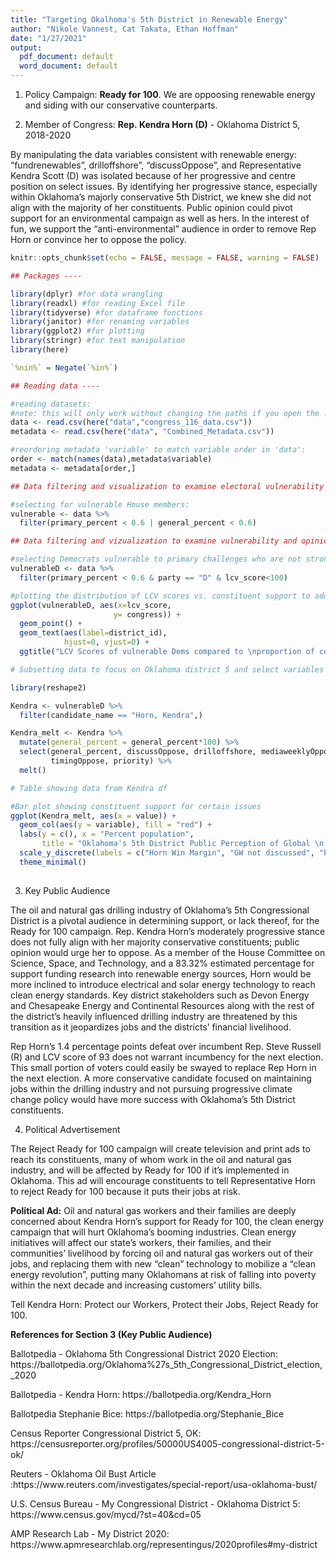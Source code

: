 ```yaml
---
title: "Targeting Okalhoma's 5th District in Renewable Energy"
author: "Nikole Vannest, Cat Takata, Ethan Hoffman"
date: "1/27/2021"
output:
  pdf_document: default
  word_document: default
---
```



1. Policy Campaign: **Ready for 100**. We are oppoosing renewable energy and siding with our conservative counterparts. 



2. Member of Congress: **Rep. Kendra Horn (D)** - Oklahoma District 5, 2018-2020

By manipulating the data variables consistent with renewable energy: "fundrenewables", drilloffshore", "discussOppose", and  Representative Kendra Scott (D) was isolated because of her progressive and centre position on select issues. By identifying her progressive stance, especially within Oklahoma's majorly conservative 5th District, we knew she did not align with the majority of her constituents. Public opinion could pivot support for an environmental campaign as well as hers. In the interest of fun, we support the "anti-environmental" audience in order to remove Rep Horn or convince her to oppose the policy.  


```r
knitr::opts_chunk$set(echo = FALSE, message = FALSE, warning = FALSE)

## Packages ----

library(dplyr) #for data wrangling
library(readxl) #for reading Excel file
library(tidyverse) #for dataframe functions
library(janitor) #for renaming variables
library(ggplot2) #for plotting
library(stringr) #for text manipulation
library(here)

`%nin%` = Negate(`%in%`)

## Reading data ----

#reading datasets:
#note: this will only work without changing the paths if you open the .Rproj file
data <- read.csv(here("data","congress_116_data.csv"))
metadata <- read.csv(here("data", "Combined_Metadata.csv"))
```

```r
#reordering metadata 'variable' to match variable order in 'data':
order <- match(names(data),metadata$variable)
metadata <- metadata[order,]

## Data filtering and visualization to examine electoral vulnerability ----

#selecting for vulnerable House members:
vulnerable <- data %>%
  filter(primary_percent < 0.6 | general_percent < 0.6)
```

```r
## Data filtering and vizualization to examine vulnerability and opinion ----

#selecting Democrats vulnerable to primary challenges who are not strongest possible environmentalists:
vulnerableD <- data %>%
  filter(primary_percent < 0.6 & party == "D" & lcv_score<100)

#plotting the distribution of LCV scores vs. constituent support to address climate:
ggplot(vulnerableD, aes(x=lcv_score, 
                       y= congress)) + 
  geom_point() +
  geom_text(aes(label=district_id),
            hjust=0, vjust=0) +
  ggtitle("LCV Scores of vulnerable Dems compared to \nproportion of constituents that want more action from Congress")


```

```r
# Subsetting data to focus on Oklahoma district 5 and select variables

library(reshape2)

Kendra <- vulnerableD %>% 
  filter(candidate_name == "Horn, Kendra",)

Kendra_melt <- Kendra %>% 
  mutate(general_percent = general_percent*100) %>% 
  select(general_percent, discussOppose, drilloffshore, mediaweeklyOppose, 
         timingOppose, priority) %>% 
  melt()

# Table showing data from Kendra df

#Bar plot showing constituent support for certain issues
ggplot(Kendra_melt, aes(x = value)) + 
  geom_col(aes(y = variable), fill = "red") +
  labs(y = c(), x = "Percent population",
       title = "Oklahoma's 5th District Public Perception of Global \n Warming as a Threat") +
  scale_y_discrete(labels = c("Horn Win Margin", "GW not discussed", "Pro Offshore Drilling", "Lack of Media Attention", "Poor Timing", "Global Warming Important")) +
  theme_minimal()
  

```


3. Key Public Audience

The oil and natural gas drilling industry of Oklahoma’s 5th Congressional District is a pivotal audience in determining support, or lack thereof, for the Ready for 100 campaign. Rep. Kendra Horn’s moderately progressive stance does not fully align with her majority conservative constituents; public opinion would urge her to oppose. As a member of the House Committee on Science, Space, and Technology, and a 83.32% estimated percentage for support funding research into renewable energy sources, Horn would be more inclined to introduce electrical and solar energy technology to reach clean energy standards. Key district stakeholders such as Devon Energy and Chesapeake Energy and Continental Resources along with the rest of the district’s heavily influenced drilling industry are threatened by this transition as it jeopardizes jobs and the districts’ financial livelihood. 

Rep Horn’s 1.4 percentage points defeat over incumbent Rep. Steve Russell (R) and LCV score of 93 does not warrant incumbency for the next election. This small portion of voters could easily be swayed to replace Rep Horn in the next election. A more conservative candidate focused on maintaining jobs within the drilling industry and not pursuing progressive climate change policy would have more success with Oklahoma’s 5th District constituents. 


4. Political Advertisement

The Reject Ready for 100 campaign will create television and print ads to reach its constituents, many of whom work in the oil and natural gas industry, and will be affected by Ready for 100 if it's implemented in Oklahoma. This ad will encourage constituents to tell Representative Horn to reject Ready for 100 because it puts their jobs at risk.

**Political Ad:**
Oil and natural gas workers and their families are deeply concerned about Kendra Horn's support for Ready for 100, the clean energy campaign that will hurt Oklahoma's booming industries. Clean energy initiatives will affect our state's workers, their families, and their communities' livelihood by forcing oil and natural gas workers out of their jobs, and replacing them with new "clean" technology to mobilize a "clean energy revolution", putting many Oklahomans at risk of falling into poverty within the next decade and increasing customers' utility bills.

Tell Kendra Horn: Protect our Workers, Protect their Jobs, Reject Ready for 100.



**References for Section 3 (Key Public Audience)**

Ballotpedia - Oklahoma 5th Congressional District 2020 Election: https://ballotpedia.org/Oklahoma%27s_5th_Congressional_District_election,_2020

Ballotpedia - Kendra Horn: https://ballotpedia.org/Kendra_Horn

Ballotpedia Stephanie Bice: https://ballotpedia.org/Stephanie_Bice

Census Reporter Congressional District 5, OK: https://censusreporter.org/profiles/50000US4005-congressional-district-5-ok/

Reuters - Oklahoma Oil Bust Article :https://www.reuters.com/investigates/special-report/usa-oklahoma-bust/

U.S. Census Bureau - My Congressional District - Oklahoma District 5: https://www.census.gov/mycd/?st=40&cd=05

AMP Research Lab - My District 2020: https://www.apmresearchlab.org/representingus/2020profiles#my-district